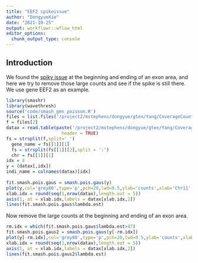 ```yaml
---
title: "EEF2 spikeissue"
author: "DongyueXie"
date: "2021-10-25"
output: workflowr::wflow_html
editor_options:
  chunk_output_type: console
---
```


## Introduction

We found the [spiky issue](gtex_smooth.html) at the beginning and ending of an exon area, and here we try to remove those large counts and see if the spike is still there. We use gene EEF2 as an example.

```r
library(smashr)
library(wavethresh)
source('code/smash_gen_poisson.R')
files = list.files('/project2/mstephens/dongyue/gtex/Yang/CoverageCounts')
f = files[2]
datax = read.table(paste('/project2/mstephens/dongyue/gtex/Yang/CoverageCounts/',f,sep=''),
                     header = TRUE)
fs = strsplit(f,split='_')
  gene_name = fs[[1]][1]
  fs = strsplit(fs[[1]][2],split = ':')
  chr = fs[[1]][1]
idx = 4
y = (datax[,idx])
indi_name = colnames(datax)[idx]
    
fit.smash.pois.gaus = smash.pois.gaus(y)
plot(y,col='grey80',type='p',pch=20,lwd=0.5,ylab='counts',xlab='Chr11',xaxt = "n",main=paste(gene_name,indi_name,sep=', '))
xlab.idx = round(seq(1,nrow(datax),length.out = 5))
axis(1, at = xlab.idx,labels = datax[xlab.idx,2])
lines(fit.smash.pois.gaus$lambda.est)
```

Now remove the large counts at the beginning and ending of an exon area.

```r
rm.idx = which(fit.smash.pois.gaus$lambda.est>47)
fit.smash.pois.gaus2 = smash.pois.gaus(y[-rm.idx])
plot(y[-rm.idx],col='grey80',type='p',pch=20,lwd=0.5,ylab='counts',xlab='Chr11',xaxt = "n",main=paste(gene_name,indi_name,sep=', '))
xlab.idx = round(seq(1,nrow(datax),length.out = 5))
axis(1, at = xlab.idx,labels = datax[xlab.idx,2])
lines(fit.smash.pois.gaus2$lambda.est)
```




